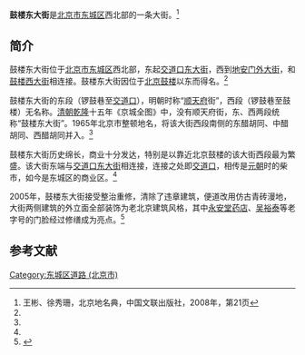 {{Coord|39.93941|116.39427|type:landmark_region:CN-11_source:GoogleMaps|display=title}}
{{Infobox China Road
|路牌类型 = Beijing
|道路方向 = WE
|中文道路名称 = 鼓楼东大街
|道路名称拼音 = GULOU DONGDAJIE
|图片 =File:2014.09.04.150918 Gulou Dong Dajie Beijing.jpg
|图片说明 = 鼓楼东大街西口
|道路属性 = 
|道路总长度 = 
|车速限制 = 
|行车线数量 = 
|所在地区 = [[北京市|北京市]][[东城区_(北京市)|东城区]]
|起点 = [[交道口|交道口]]
|终点 = [[地安门外大街|地安门外大街]]
|路段主要建筑 =[[北京鼓楼|北京鼓楼]]<br>[[姚记炒肝店|姚记炒肝店]]鼓楼店<br>[[馄饨侯|馄饨侯]]锣鼓巷分店<br>[[东城区鼓楼东大街255号四合院|东城区鼓楼东大街255号四合院]]<br>[[北京市第五中学|北京市第五中学]]分校<br>[[黄瓦财神庙|黄瓦财神庙]]
}}

'''鼓楼东大街'''是[[北京市|北京市]][[东城区_(北京市)|东城区]]西北部的一条大街。<ref name=bjdmd>王彬、徐秀珊，北京地名典，中国文联出版社，2008年，第21页</ref>

==简介==
鼓楼东大街位于[[北京市|北京市]][[东城区_(北京市)|东城区]]西北部，东起[[交道口东大街|交道口东大街]]，西到[[地安门外大街|地安门外大街]]，和[[鼓楼西大街|鼓楼西大街]]相连接。鼓楼东大街因位于[[北京鼓楼|北京鼓楼]]以东而得名。<ref name=bjdmd/>

鼓楼东大街的东段（锣鼓巷至[[交道口|交道口]]），明朝时称“[[顺天府|顺天府]]街”，西段（锣鼓巷至鼓楼）无名称。[[清朝|清朝]][[乾隆|乾隆]]十五年《京城全图》中，没有顺天府街，东、西两段统称“鼓楼东大街”。1965年北京市整顿地名，将该大街西段南侧的东醋胡同、中醋胡同、西醋胡同并入。<ref name=bjdmd/>

鼓楼东大街历史绵长，商业十分发达，特别是以靠近北京鼓楼的该大街西段最为繁盛。该大街东端与[[交道口东大街|交道口东大街]]相连接，连接之处即[[交道口|交道口]]，相传是[[元朝|元朝]]时的柴市，如今是东城区的商业区。<ref name=bjdmd/>

2005年，鼓楼东大街接受整治重修，清除了违章建筑，便道改用仿古青砖漫地，大街两侧建筑的外立面全部装饰为老北京建筑风格，其中[[永安堂药店|永安堂药店]]、[[吴裕泰|吴裕泰]]等老字号的门脸经过修缮成为亮点。<ref>{{Cite web |url=http://gb.cri.cn/3601/2005/11/07/1266@770143.htm |title=鼓楼东大街重现“京味”，国际在线，2005-11-07 |access-date=2013-12-29 |archive-date=2016-03-04 |archive-url=https://web.archive.org/web/20160304204825/http://gb.cri.cn/3601/2005/11/07/1266@770143.htm |dead-url=no }}</ref>

==参考文献==
{{commonscat|Gulou Dongdajie (Beijing) }}
{{reflist}}

[[Category:东城区道路_(北京市)|Category:东城区道路 (北京市)]]